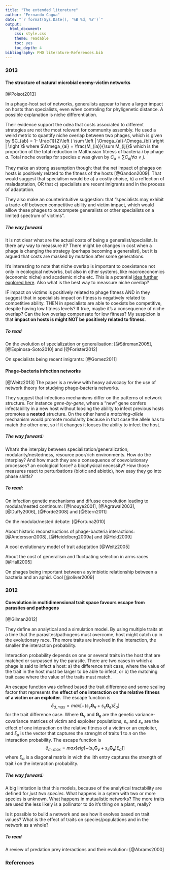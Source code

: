 ```yaml
---
title: "The extended literature"
author: "Fernando Cagua"
date: "`r format(Sys.Date(), '%B %d, %Y')`"
output:
  html_document:
    css: style.css
    theme: readable
    toc: yes
    toc_depth: 4
bibliography: PHD literature-References.bib
---
```


### 2013

#### The structure of natural microbial enemy-victim networks 
[@Poisot2013]

In a phage-host set of networks, generalists appear to have a larger impact on hosts than specialists, even when controling for phyligenetic distance. 
A possible explanation is niche differentiation.

Their evidence support the odea that costs associated to different strategies are not the most relevant for community assembly. He used a weird metric to quantify niche overlap between two phages, which is given by $C_{ab} = 1- \frac{1}{2}\left ( \sum \left | \Omega_{ai}-\Omega_{bi} \right | \right )$ where $\Omega_{ai} = \frac{M_{ia}}{\sum M_{ij}}$ which is the proportion of the total reduction in Malthusian fitness of bacteria $i$ by phage $a$. Total noche overlap for species $a$ was given by $C_a=\sum C_{aj} \forall a \neq j$.

They make an strong assumption though: that the net impact of phages on hosts is positively related to the fitness of the hosts [@Gandon2009]. That would suggest that specialism would be a) a costly choise, b) a reflection of maladaptation, OR that c) specialists are recent imigrants and in the process of adaptation. 

They also make an counterintuitive suggestion: that "specialists may exhibit a trade-off between competitive ability and victim impact, which would alllow these phages to outcompete generalists or other specialists on a limited spectrum of victims".

##### The way forward

It is not clear what are the actual costs of being a generalist/specialist. Is there any way to meassure it? There might be changes in cost when a phage is changing the strategy (perhaps becoming a generalist), but it is argued that costs are masked by mutation after some generations.

It's interesting to note that niche overlap is important to coexistance not only in ecological networks, but also in other systems, like macroeconomics (economic niche) and academic niche etc. This is a potential [idea further explored here](questions.html#niche-overlap-in-coexistence). Also what is the best way to meassure niche overlap?

IF impact on victims is positively related to phage fitness AND in they suggest that in specialists impact on fitness is negatively related to competitive ability. THEN in specialists are able to coexists be competitive, despite having low fitness levels? If true, maybe it's a consequence of niche overlap? Can the low overlap compensate for low fitness? My suspicion is that **impact on hosts is might NOT be positively related to fitness**. 

##### To read

On the evolution of specialization or generalisation: [@Stireman2005], [@Espinosa-Soto2010] and [@Forister2012]

On specialists being recent imigrants: [@Gomez2011]

#### Phage-bacteria infection networks
[@Weitz2013]
The paper is a review with heavy advocacy for the use of network theory for studying phage-bacteria networks. 

They suggest that infections mechanisms differ on the patterns of network structure. For instance *gene-by-gene*, where a "new" gene confers infectability in a new host without loosing the ability to infect previous hosts promotes a **nested** structure. On the other hand a *matching-allele* mechanism would promote modularity because in that case the allele has to match the other one, so if it changes it looses the ability to infect the host. 

##### The way forward:

What's the interplay between specialization/generalization, modularity/nestedness, resource poor/rich environments. How do the interplay? And how much they are a consequence of coevolutionary processes? an ecological force? a biophysical necessity? How those measures react to perturbations (biotic and abiotic), how easy they go into phase shitfs? 

##### To read:

On infection genetic mechanisms and difusse coevolution leading to modular/nested continoum: [@Inouye2001], [@Agrawal2003], [@Duffy2006], [@Forde2008] and [@Stern2011]

On the modular/nested debate: [@Fortuna2010]

About historic reconstructions of phage-bacteria interactions: [@Andersson2008], [@Heidelberg2009a] and [@Held2009]

A cool evolutionary model of trait adaptation [@Weitz2005]

About the cost of generalism and fluctuating selection in arms races [@Hall2005]

On phages being important between a syimbiotic relationship between a bacteria and an aphid. Cool [@oliver2009]

### 2012

#### Coevolution in multidimensional trait space favours escape from parasites and pathogens
[@Gilman2012]

They define an analytical and a simulation model. By using multiple traits at a time that the parasites/pathogens must overcome, host might catch up in the evolutionary race. The more traits are involved in the interaction, the smaller the interaction probability.

Interaction probability depends on one or several traits in the host that are matched or surpassed by the parasite. There are two cases in which a phage is said to infect a host: a) the difference trait case, where the value of the trait in the host must be larger to be able to infect, or b) the matching trait case where the value of the traits must match.
    
An escape function was defined based the trait difference and some scaling factor that represents the **effect of one interaction on the relative fitness of a victim or an exploiter**. The escape function is $$\delta_{d,max} = max \left[- \left(s_v \mathbf{G_v} + s_e \mathbf{G_e} \right )\xi _a \right ]$$ for the trait difference case. Where $\mathbf{G_v}$ and $\mathbf{G_e}$ are the genetic variance-covariance matrices of victim and exploiter populations, $s_v$ and $s_e$ are the effect of one interaction on the relative fitness of a victim or an exploiter, and $\xi_a$ is the vector that captures the strenght of traits 1 to $n$ on the interaction probability. The escape function is $$\delta_{m,max} = max \left[ eig \left[- \left(s_v \mathbf{G_v} + s_e \mathbf{G_e} \right )\xi _\alpha \right ] \right ]$$ where $\xi_\alpha$ is a diagonal matrix in wich the iith entry captures the strength of trait $i$ on the interaction probability.

##### The way forward:

A big limitation is that this models, because of the analytical tractability are defined for *just two species*. What happens in a sytem with two or more species is unknown. 
What happens in mutualistic networks? The more traits are used the less likely is a pollinator to do it's thing on a plant, really? 

Is it possible to build a network and see how it evolves based on trait values? What is the effect of traits on species/populations and in the network as a whole?

##### To read

A review of predation prey interactions and their evolution: [@Abrams2000]

### References
